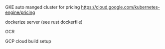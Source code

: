 GKE auto manged cluster for pricing
https://cloud.google.com/kubernetes-engine/pricing

dockerize server (see rust dockerfile)

GCR

GCP cloud build setup



